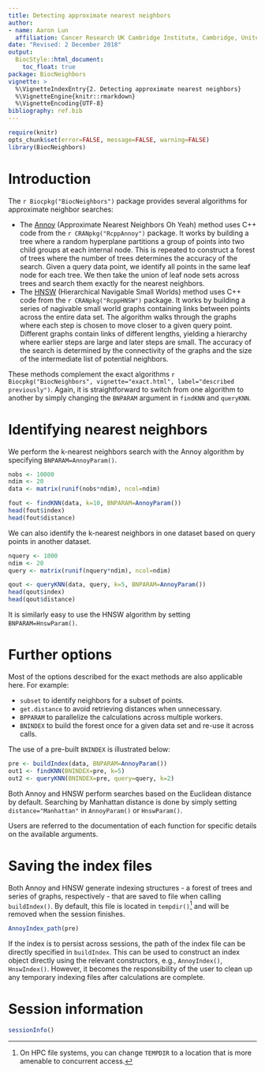 ```yaml
---
title: Detecting approximate nearest neighbors 
author: 
- name: Aaron Lun
  affiliation: Cancer Research UK Cambridge Institute, Cambridge, United Kingdom
date: "Revised: 2 December 2018"
output:
  BiocStyle::html_document:
    toc_float: true
package: BiocNeighbors 
vignette: >
  %\VignetteIndexEntry{2. Detecting approximate nearest neighbors}
  %\VignetteEngine{knitr::rmarkdown}
  %\VignetteEncoding{UTF-8}    
bibliography: ref.bib  
---
```


```r
require(knitr)
opts_chunk$set(error=FALSE, message=FALSE, warning=FALSE)
library(BiocNeighbors)
```

# Introduction

The `r Biocpkg("BiocNeighbors")` package provides several algorithms for approximate neighbor searches:

- The [Annoy](https://github.com/spotify/annoy) (Approximate Nearest Neighbors Oh Yeah) method uses C++ code from the `r CRANpkg("RcppAnnoy")` package.
It works by building a tree where a random hyperplane partitions a group of points into two child groups at each internal node.
This is repeated to construct a forest of trees where the number of trees determines the accuracy of the search.
Given a query data point, we identify all points in the same leaf node for each tree.
We then take the union of leaf node sets across trees and search them exactly for the nearest neighbors.
- The [HNSW](https://github.com/nmslib/hnswlib) (Hierarchical Navigable Small Worlds) method uses C++ code from the `r CRANpkg("RcppHNSW")` package.
It works by building a series of nagivable small world graphs containing links between points across the entire data set.
The algorithm walks through the graphs where each step is chosen to move closer to a given query point.
Different graphs contain links of different lengths, yielding a hierarchy where earlier steps are large and later steps are small.
The accuracy of the search is determined by the connectivity of the graphs and the size of the intermediate list of potential neighbors.

These methods complement the exact algorithms `r Biocpkg("BiocNeighbors", vignette="exact.html", label="described previously")`.
Again, it is straightforward to switch from one algorithm to another by simply changing the `BNPARAM` argument in `findKNN` and `queryKNN`.

# Identifying nearest neighbors

We perform the k-nearest neighbors search with the Annoy algorithm by specifying `BNPARAM=AnnoyParam()`.

```r
nobs <- 10000
ndim <- 20
data <- matrix(runif(nobs*ndim), ncol=ndim)

fout <- findKNN(data, k=10, BNPARAM=AnnoyParam())
head(fout$index)
head(fout$distance)
```

We can also identify the k-nearest neighbors in one dataset based on query points in another dataset.

```r
nquery <- 1000
ndim <- 20
query <- matrix(runif(nquery*ndim), ncol=ndim)

qout <- queryKNN(data, query, k=5, BNPARAM=AnnoyParam())
head(qout$index)
head(qout$distance)
```

It is similarly easy to use the HNSW algorithm by setting `BNPARAM=HnswParam()`.

# Further options

Most of the options described for the exact methods are also applicable here.
For example:

- `subset` to identify neighbors for a subset of points.
- `get.distance` to avoid retrieving distances when unnecessary.
- `BPPARAM` to parallelize the calculations across multiple workers.
- `BNINDEX` to build the forest once for a given data set and re-use it across calls.

The use of a pre-built `BNINDEX` is illustrated below:

```r
pre <- buildIndex(data, BNPARAM=AnnoyParam())
out1 <- findKNN(BNINDEX=pre, k=5)
out2 <- queryKNN(BNINDEX=pre, query=query, k=2)
```

Both Annoy and HNSW perform searches based on the Euclidean distance by default.
Searching by Manhattan distance is done by simply setting `distance="Manhattan"` in `AnnoyParam()` or `HnswParam()`.

Users are referred to the documentation of each function for specific details on the available arguments.

# Saving the index files

Both Annoy and HNSW generate indexing structures - a forest of trees and series of graphs, respectively -
that are saved to file when calling `buildIndex()`.
By default, this file is located in `tempdir()`^[On HPC file systems, you can change `TEMPDIR` to a location that is more amenable to concurrent access.] and will be removed when the session finishes.

```r
AnnoyIndex_path(pre)
```

If the index is to persist across sessions, the path of the index file can be directly specified in `buildIndex`.
This can be used to construct an index object directly using the relevant constructors, e.g., `AnnoyIndex()`, `HnswIndex()`.
However, it becomes the responsibility of the user to clean up any temporary indexing files after calculations are complete.

# Session information

```r
sessionInfo()
```
